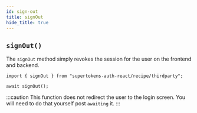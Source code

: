 ```yaml
---
id: sign-out
title: signOut
hide_title: true
---
```


## `signOut()`


The `signOut` method simply revokes the session for the user on the frontend and backend.

```tsx
import { signOut } from "supertokens-auth-react/recipe/thirdparty";

await signOut();
```

:::caution
This function does not redirect the user to the login screen. You will need to do that yourself post `awaiting` it.
:::